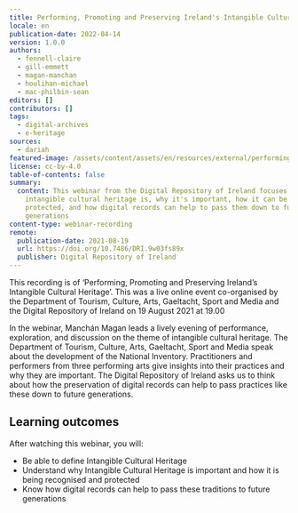 ```yaml
---
title: Performing, Promoting and Preserving Ireland's Intangible Cultural Heritage
locale: en
publication-date: 2022-04-14
version: 1.0.0
authors:
  - fennell-claire
  - gill-emmett
  - magan-manchan
  - houlihan-michael
  - mac-philbin-sean
editors: []
contributors: []
tags:
  - digital-archives
  - e-heritage
sources:
  - dariah
featured-image: /assets/content/assets/en/resources/external/performing-promoting-and-preserving-ireland-s-intangible-cultural-heritage/featured-image.png
license: cc-by-4.0
table-of-contents: false
summary:
  content: This webinar from the Digital Repository of Ireland focuses on what
    intangible cultural heritage is, why it's important, how it can be
    protected, and how digital records can help to pass them down to future
    generations
content-type: webinar-recording
remote:
  publication-date: 2021-08-19
  url: https://doi.org/10.7486/DRI.9w03fs89x
  publisher: Digital Repository of Ireland
---
```

This recording is of ‘Performing, Promoting and Preserving Ireland’s Intangible Cultural Heritage’. This was a live online event co-organised by the Department of Tourism, Culture, Arts, Gaeltacht, Sport and Media and the Digital Repository of Ireland on 19 August 2021 at 19.00

In the webinar, Manchán Magan leads a lively evening of performance, exploration, and discussion on the theme of intangible cultural heritage. The Department of Tourism, Culture, Arts, Gaeltacht, Sport and Media speak about the development of the National Inventory. Practitioners and performers from three performing arts give insights into their practices and why they are important. The Digital Repository of Ireland asks us to think about how the preservation of digital records can help to pass practices like these down to future generations.

## Learning outcomes

After watching this webinar, you will:

* Be able to define Intangible Cultural Heritage
* Understand why Intangible Cultural Heritage is important and how it is being recognised and protected
* Know how digital records can help to pass these traditions to future generations

<ExternalResource title="Interested in learning more?" subtitle="Performing, Promoting and Preserving Ireland's Intangible Cultural Heritage" url="https://doi.org/10.7486/DRI.9w03fs89x" />
